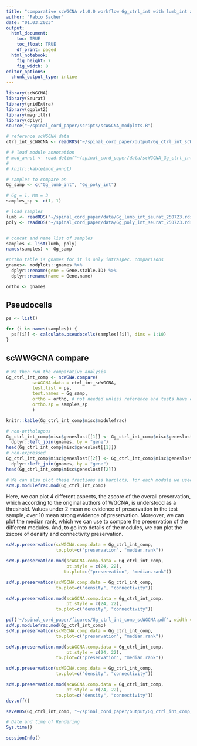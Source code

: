 ```yaml
---
title: "comparative scWGCNA v1.0.0 workflow Gg_ctrl_int with lumb_int and poly_int"
author: "Fabio Sacher"
date: "01.03.2023"
output:
  html_document:
    toc: TRUE
    toc_float: TRUE
    df_print: paged
  html_notebook:
    fig_height: 7
    fig_width: 8
editor_options:
  chunk_output_type: inline
---
```


```r
library(scWGCNA)
library(Seurat)
library(gridExtra)
library(ggplot2)
library(magrittr)
library(dplyr)
source("~/spinal_cord_paper/scripts/scWGCNA_modplots.R")
```

```r
# reference scWGCNA data
ctrl_int_scWGCNA <- readRDS("~/spinal_cord_paper/output/Gg_ctrl_int_scWGCNA_250723.rds")

# # load module annotation
# mod_annot <- read.delim("~/spinal_cord_paper/data/scWGCNA_Gg_ctrl_int_module_annotation.txt",sep = ",")
# 
# knitr::kable(mod_annot)

# samples to compare on
Gg_samp <- c("Gg_lumb_int", "Gg_poly_int")

# Gg = 1, Mm = 3
samples_sp <- c(1, 1)

# load samples
lumb <- readRDS("~/spinal_cord_paper/data/Gg_lumb_int_seurat_250723.rds")
poly <- readRDS("~/spinal_cord_paper/data/Gg_poly_int_seurat_250723.rds")


# concat and name list of samples
samples <- list(lumb, poly)
names(samples) <- Gg_samp

#ortho table is gnames for it is only intraspec. comparisons
gnames<- modplots::gnames %>%
  dplyr::rename(gene = Gene.stable.ID) %>%
  dplyr::rename(name = Gene.name)

ortho <- gnames

```

## Pseudocells

```r

ps <- list()

for (i in names(samples)) {
  ps[[i]] <- calculate.pseudocells(samples[[i]], dims = 1:10)
}

```

## scWWGCNA compare

```r

# We then run the comparative analysis
Gg_ctrl_int_comp <- scWGNA.compare(
          scWGCNA.data = ctrl_int_scWGCNA,
          test.list = ps,
          test.names = Gg_samp,
          ortho = ortho, # not needed unless reference and tests have different gene names
          ortho.sp = samples_sp
          )

```

```r
knitr::kable(Gg_ctrl_int_comp$misc$modulefrac)

# non-orthologous
Gg_ctrl_int_comp$misc$geneslost[[1]] <- Gg_ctrl_int_comp$misc$geneslost[[1]] %>%
  dplyr::left_join(gnames, by = "gene")
head(Gg_ctrl_int_comp$misc$geneslost[[1]])
# non-expressed
Gg_ctrl_int_comp$misc$geneslost[[2]] <- Gg_ctrl_int_comp$misc$geneslost[[2]] %>%
  dplyr::left_join(gnames, by = "gene")
head(Gg_ctrl_int_comp$misc$geneslost[[2]])

```

```r
# We can also plot these fractions as barplots, for each module we used for comparisons
scW.p.modulefrac.mod(Gg_ctrl_int_comp)
``` 

Here, we can plot 4 different aspects, the zscore of the overall preservation, which according to the original authors of WGCNA, is understood as a threshold. Values under 2 mean no evidence of preservation in the test sample, over 10 mean strong evidence of preservation. Moreover, we can plot the median rank, which we can use to compare the preservation of the different modules. And, to go into details of the modules, we can plot the zscore of density and connectivity preservation.

```r
scW.p.preservation(scWGCNA.comp.data = Gg_ctrl_int_comp,
                   to.plot=c("preservation", "median.rank"))

scW.p.preservation.mod(scWGCNA.comp.data = Gg_ctrl_int_comp,
                       pt.style = c(24, 22),
                      to.plot=c("preservation", "median.rank"))
```

```r
scW.p.preservation(scWGCNA.comp.data = Gg_ctrl_int_comp,
                   to.plot=c("density", "connectivity"))

scW.p.preservation.mod(scWGCNA.comp.data = Gg_ctrl_int_comp,
                       pt.style = c(24, 22),
                   to.plot=c("density", "connectivity"))
```


```r

pdf('~/spinal_cord_paper/figures/Gg_ctrl_int_comp_scWGCNA.pdf', width = 17)
scW.p.modulefrac.mod(Gg_ctrl_int_comp)
scW.p.preservation(scWGCNA.comp.data = Gg_ctrl_int_comp,
                   to.plot=c("preservation", "median.rank"))

scW.p.preservation.mod(scWGCNA.comp.data = Gg_ctrl_int_comp,
                       pt.style = c(24, 22),
                   to.plot=c("preservation", "median.rank"))

scW.p.preservation(scWGCNA.comp.data = Gg_ctrl_int_comp,
                   to.plot=c("density", "connectivity"))

scW.p.preservation.mod(scWGCNA.comp.data = Gg_ctrl_int_comp,
                       pt.style = c(24, 22),
                   to.plot=c("density", "connectivity"))
dev.off()

```


```r
saveRDS(Gg_ctrl_int_comp, "~/spinal_cord_paper/output/Gg_ctrl_int_comp_scWGCNA.rds")
```

```r
# Date and time of Rendering
Sys.time()

sessionInfo()
```




